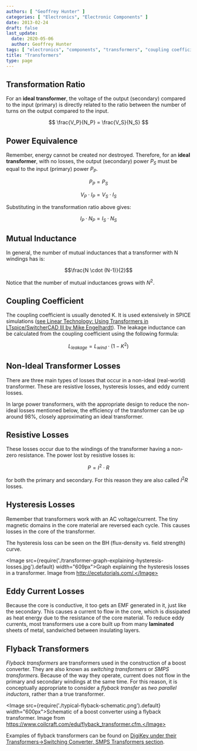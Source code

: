 ```yaml
---
authors: [ "Geoffrey Hunter" ]
categories: [ "Electronics", "Electronic Components" ]
date: 2013-02-24
draft: false
last_update:
  date: 2020-05-06
  author: Geoffrey Hunter
tags: [ "electronics", "components", "transformers", "coupling coefficients", "resistive losses", "hysteresis", "flyback transformers", "switching transformers", "SMPS transformers", "inductors" ]
title: "Transformers"
type: page
---
```


## Transformation Ratio

For an **ideal transformer**, the voltage of the output (secondary) compared to the input (primary) is directly related to the ratio between the number of turns on the output compared to the input.

$$ \frac{V_P}{N_P} = \frac{V_S}{N_S} $$

## Power Equivalence

Remember, energy cannot be created nor destroyed. Therefore, for an **ideal transformer**, with no losses, the output (secondary) power $P_S$ must be equal to the input (primary) power $P_P$.

$$ P_P = P_S $$

$$ V_P \cdot I_P = V_S \cdot I_S $$

Substituting in the transformation ratio above gives:

$$ I_P \cdot N_P = I_S \cdot N_S $$

## Mutual Inductance

In general, the number of mutual inductances that a transformer with N windings has is:

$$\frac{N \cdot (N-1)}{2}$$

Notice that the number of mutual inductances grows with $N^2$.

## Coupling Coefficient

The coupling coefficient is usually denoted K. It is used extensively in SPICE simulations ([see Linear Technology: Using Transformers in LTspice/SwitcherCAD III by Mike Engelhardt](http://cds.linear.com/docs/en/lt-journal/LTMag-V16N3-23-LTspice_Transformers-MikeEngelhardt.pdf)). The leakage inductance can be calculated from the coupling coefficient using the following formula:

$$L_{leakage} = L_{wind} \cdot (1 - K^2)$$

## Non-Ideal Transformer Losses

There are three main types of losses that occur in a non-ideal (real-world) transformer. These are resistive losses, hysteresis losses, and eddy current losses.

In large power transformers, with the appropriate design to reduce the non-ideal losses mentioned below, the efficiency of the transformer can be up around 98%, closely approximating an ideal transformer.

## Resistive Losses

These losses occur due to the windings of the transformer having a non-zero resistance. The power lost by resistive losses is:

$$ P = I^2 \cdot R $$

for both the primary and secondary. For this reason they are also called $I^2 R$ losses.

## Hysteresis Losses

Remember that transformers work with an AC voltage/current. The tiny magnetic domains in the core material are reversed each cycle. This causes losses in the core of the transformer.

The hysteresis loss can be seen on the BH (flux-density vs. field strength) curve.

<Image src={require('./transformer-graph-explaining-hysteresis-losses.jpg').default} width="609px">Graph explaining the hysteresis losses in a transformer. Image from http://ecetutorials.com/.</Image>

## Eddy Current Losses

Because the core is conductive, it too gets an EMF generated in it, just like the secondary. This causes a current to flow in the core, which is dissipated as heat energy due to the resistance of the core material. To reduce eddy currents, most transformers use a core built up from many **laminated** sheets of metal, sandwiched between insulating layers.

## Flyback Transformers

_Flyback transformers_ are transformers used in the construction of a boost converter. They are also known as _switching transformers_ or _SMPS transformers_. Because of the way they operate, current does not flow in the primary and secondary windings at the same time. For this reason, it is conceptually appropriate to consider a _flyback transfer_ as _two parallel inductors_, rather than a true transformer. 

<Image src={require('./typical-flyback-schematic.png').default} width="600px">Schematic of a boost converter using a flyback transformer. Image from https://www.coilcraft.com/edu/flyback_transformer.cfm.</Image>

Examples of flyback transformers can be found on [DigiKey under their Transformers->Switching Converter, SMPS Transformers section](https://www.digikey.com/products/en/transformers/switching-converter-smps-transformers/168).

 
